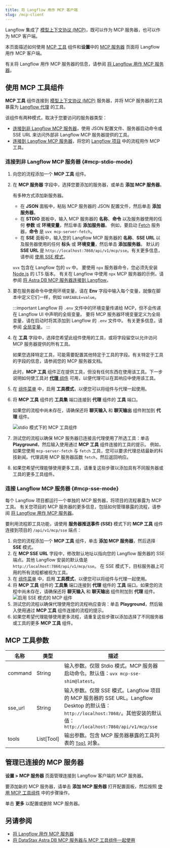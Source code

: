 ```yaml
---
title: 将 Langflow 用作 MCP 客户端
slug: /mcp-client
---
```



Langflow 集成了 [模型上下文协议 (MCP)](https://modelcontextprotocol.io/introduction)，既可以作为 MCP 服务器，也可以作为 MCP 客户端。

本页面描述如何使用 [MCP 工具](#use-the-mcp-tools-component) 组件和**设置**中的 [MCP 服务器](#manage-connected-mcp-servers) 页面将 Langflow 用作 MCP 客户端。

有关将 Langflow 用作 MCP 服务器的信息，请参阅 [将 Langflow 用作 MCP 服务器](/mcp-server)。

## 使用 MCP 工具组件

**MCP 工具** 组件连接到 [模型上下文协议 (MCP)](https://modelcontextprotocol.io/introduction) 服务器，并将 MCP 服务器的工具暴露为 [Langflow 代理](/agents) 的工具。

该组件有两种模式，取决于您要访问的服务器类型：

* [连接到非 Langflow MCP 服务器](#mcp-stdio-mode)，使用 JSON 配置文件、服务器启动命令或 SSE URL 来访问外部非 Langflow MCP 服务器提供的工具。
* [连接到 Langflow MCP 服务器](#mcp-sse-mode)，将您的 [Langflow 项目](/concepts-flows#projects) 中的流程用作 MCP 工具。

### 连接到非 Langflow MCP 服务器 {#mcp-stdio-mode}

1. 向您的流程添加一个 **MCP 工具** 组件。

2. 在 **MCP 服务器** 字段中，选择您要添加的服务器，或单击 <Icon name="Plus" aria-hidden="true"/> **添加 MCP 服务器**。

    有多种方式添加新服务器。

    * 在 **JSON** 面板中，粘贴 MCP 服务器的 JSON 配置文件，然后单击 **添加服务器**。
    * 在 **STDIO** 面板中，输入 MCP 服务器的 **名称**、**命令** 以及服务器使用的任何 **参数** 或 **环境变量**，然后单击 **添加服务器**。
    例如，要启动 [Fetch](https://github.com/modelcontextprotocol/servers/tree/main/src/fetch) 服务器，**命令** 是 `uvx mcp-server-fetch`。
    * 在 **SSE** 面板中，输入您的 Langflow MCP 服务器的 **名称**、**SSE URL** 以及服务器使用的任何 **标头** 或 **环境变量**，然后单击 **添加服务器**。
    默认的 **SSE URL** 是 `http://localhost:7860/api/v1/mcp/sse`。有关更多信息，请参阅 [使用 SSE 模式](#mcp-sse-mode)。

    `uvx` 包含在 Langflow 包的 `uv` 中。
    要使用 `npx` 服务器命令，您必须先安装 [Node.js](https://docs.npmjs.com/downloading-and-installing-node-js-and-npm) 的 LTS 版本。
    有关在 Langflow 中使用 `npx` MCP 服务器的示例，请参阅 [将 Astra DB MCP 服务器连接到 Langflow](/mcp-component-astra)。

3. 要在服务器命令中使用环境变量，请在 **Env** 字段中输入每个变量，就像在脚本中定义它们一样，例如 `VARIABLE=value`。

    :::important
    Langflow 将 `.env` 文件中的环境变量传递给 MCP，但不会传递在 Langflow UI 中声明的全局变量。
    要将 MCP 服务器环境变量定义为全局变量，请在启动时将其添加到 Langflow 的 `.env` 文件中。
    有关更多信息，请参阅 [全局变量](/configuration-global-variables)。
    :::

4. 在 **工具** 字段中，选择您希望此组件使用的工具，或将字段留空以允许访问 MCP 服务器提供的所有工具。

    如果您选择特定工具，可能需要配置其他特定于工具的字段。有关特定于工具的字段的信息，请参阅您的 MCP 服务器文档。

    此时，**MCP 工具** 组件正在提供工具，但没有任何东西在使用该工具。下一步说明如何使工具对 [**代理** 组件](/components-agents) 可用，以便代理可以在其响应中使用该工具。

5. 在 [组件菜单](/concepts-components#component-menus) 中，启用 **工具模式**，以便您可以将组件与代理一起使用。

6. 将 **MCP 工具** 组件的 **工具集** 端口连接到 **代理** 组件的 **工具** 端口。

    如果您的流程中尚未存在，请确保还将 **聊天输入** 和 **聊天输出** 组件附加到 **代理** 组件。

    ![stdio 模式下的 MCP 工具组件](/img/component-mcp-stdio.png)

7. 测试您的流程以确保 MCP 服务器已连接且代理使用了所选工具：单击 **Playground**，然后输入使用通过 **MCP 工具** 组件连接的工具的提示。
例如，如果您使用 `mcp-server-fetch` 与 `fetch` 工具，您可以要求代理总结最新的科技新闻。代理调用 MCP 服务器函数 `fetch`，然后返回响应。

8. 如果您希望代理能够使用更多工具，请重复这些步骤以添加具有不同服务器或工具的更多工具组件。

### 连接 Langflow MCP 服务器 {#mcp-sse-mode}

每个 Langflow 项目都运行一个单独的 MCP 服务器，将项目的流程暴露为 MCP 工具。
有关您项目的 MCP 服务器的更多信息，包括如何管理暴露的流程，请参阅 [将 Langflow 用作 MCP 服务器](/mcp-server)。

要利用流程即工具功能，请使用 **服务器推送事件 (SSE)** 模式下的 **MCP 工具** 组件连接到项目的 `/api/v1/mcp/sse` 端点：

1. 向您的流程添加一个 **MCP 工具** 组件，单击 <Icon name="Plus" aria-hidden="true"/> **添加 MCP 服务器**，然后选择 **SSE** 模式。
2. 在 **MCP SSE URL** 字段中，修改默认地址以指向您的 Langflow 服务器的 SSE 端点。其他 Langflow 安装的默认值是 `http://localhost:7860/api/v1/mcp/sse`。
在 SSE 模式下，目标服务器上可用的所有流程都被视为工具。
3. 在 [组件菜单](/concepts-components#component-menus) 中，启用 **工具模式**，以便您可以将组件与代理一起使用。
4. 将 **MCP 工具** 组件的 **工具集** 端口连接到 **代理** 组件的 **工具** 端口。如果您的流程中尚未存在，请确保还将 **聊天输入** 和 **聊天输出** 组件附加到 **代理** 组件。
![启用 SSE 模式的 MCP 组件](/img/component-mcp-sse-mode.png)
5. 测试您的流程以确保代理使用您的流程响应查询：单击 **Playground**，然后输入使用通过 **MCP 工具** 组件连接的流程的提示。
6. 如果您希望代理能够使用更多流程，请重复这些步骤以添加选择了不同服务器或工具的更多 **MCP 工具** 组件。

## MCP 工具参数

| 名称 | 类型 | 描述 |
|------|------|-------------|
| command | String | 输入参数。仅限 Stdio 模式。MCP 服务器启动命令。默认值：`uvx mcp-sse-shim@latest`。 |
| sse_url | String | 输入参数。仅限 SSE 模式。Langflow 项目的 MCP 服务器的 SSE URL。Langflow Desktop 的默认值：`http://localhost:7868/`。其他安装的默认值：`http://localhost:7860/api/v1/mcp/sse` |
| tools | List[Tool] | 输出参数。包含 MCP 服务器暴露的工具列表的 [`Tool`](/data-types#tool) 对象。 |

## 管理已连接的 MCP 服务器

**设置 > MCP 服务器** 页面管理连接到 Langflow 客户端的 MCP 服务器。

要添加新的 MCP 服务器，请单击 <Icon name="Plus" aria-hidden="true"/> **添加 MCP 服务器** 打开配置面板，然后按照 [使用 MCP 工具组件](#use-the-mcp-tools-component) 中的步骤操作。

单击 <Icon name="Ellipsis" aria-hidden="true"/> **更多** 以配置或删除 MCP 服务器。

## 另请参阅

- [将 Langflow 用作 MCP 服务器](/mcp-server)
- [将 DataStax Astra DB MCP 服务器与 MCP 工具组件一起使用](/mcp-component-astra)
